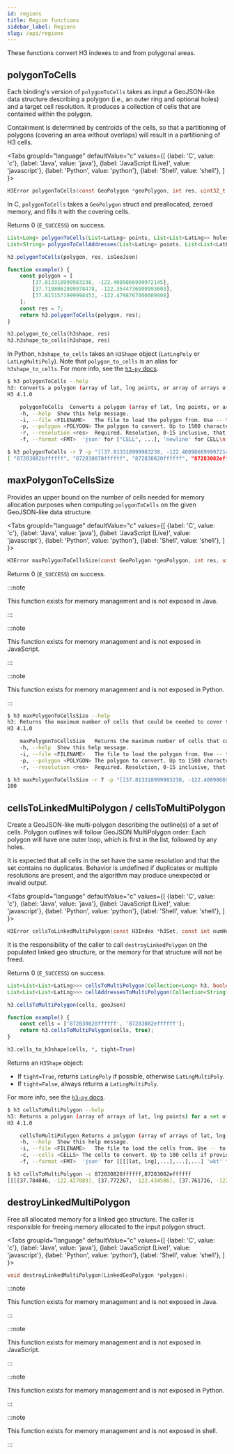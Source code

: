 ```yaml
---
id: regions
title: Region functions
sidebar_label: Regions
slug: /api/regions
---
```



These functions convert H3 indexes to and from polygonal areas.

## polygonToCells

Each binding's version of `polygonToCells` takes as input a GeoJSON-like data
structure describing a polygon (i.e., an outer ring and optional holes) and
a target cell resolution.
It produces a collection of cells that are contained within the polygon.

Containment is determined by centroids of the cells, so that a partitioning
of polygons (covering an area without overlaps) will result in
a partitioning of H3 cells.

<Tabs
  groupId="language"
  defaultValue="c"
  values={[
    {label: 'C', value: 'c'},
    {label: 'Java', value: 'java'},
    {label: 'JavaScript (Live)', value: 'javascript'},
    {label: 'Python', value: 'python'},
    {label: 'Shell', value: 'shell'},
  ]
}>
<TabItem value="c">

```c
H3Error polygonToCells(const GeoPolygon *geoPolygon, int res, uint32_t flags, H3Index *out);
```

In C, `polygonToCells` takes a `GeoPolygon` struct and preallocated,
zeroed memory, and fills it with the covering cells.

Returns 0 (`E_SUCCESS`) on success.

</TabItem>
<TabItem value="java">

```java
List<Long> polygonToCells(List<LatLng> points, List<List<LatLng>> holes, int res);
List<String> polygonToCellAddresses(List<LatLng> points, List<List<LatLng>> holes, int res);
```

</TabItem>
<TabItem value="javascript">

```js
h3.polygonToCells(polygon, res, isGeoJson)
```

```js live
function example() {
    const polygon = [
        [37.813318999983238, -122.4089866999972145],
        [37.7198061999978478, -122.3544736999993603],
        [37.8151571999998453, -122.4798767000009008]
    ];
    const res = 7;
    return h3.polygonToCells(polygon, res);
}
```

</TabItem>
<TabItem value="python">

```py
h3.polygon_to_cells(h3shape, res)
h3.h3shape_to_cells(h3shape, res)
```

In Python, `h3shape_to_cells` takes an `H3Shape` object
(`LatLngPoly` or `LatLngMultiPoly`).
Note that `polygon_to_cells` is an alias for `h3shape_to_cells`.
For more info, see the [`h3-py` docs](https://uber.github.io/h3-py/api_quick.html#polygon-interface).

</TabItem>
<TabItem value="shell">

```sh
$ h3 polygonToCells --help
h3: Converts a polygon (array of lat, lng points, or array of arrays of lat, lng points) into a set of covering cells at the specified resolution
H3 4.1.0

	polygonToCells	Converts a polygon (array of lat, lng points, or array of arrays of lat, lng points) into a set of covering cells at the specified resolution
	-h, --help	Show this help message.
	-i, --file <FILENAME>	The file to load the polygon from. Use -- to read from stdin.
	-p, --polygon <POLYGON>	The polygon to convert. Up to 1500 characters.
	-r, --resolution <res>	Required. Resolution, 0-15 inclusive, that the polygon should be converted to.
	-f, --format <FMT>	'json' for ["CELL", ...], 'newline' for CELL\n... (Default: json)
```

```bash
$ h3 polygonToCells -r 7 -p "[[37.813318999983238, -122.4089866999972145], [37.7198061999978478, -122.3544736999993603], [37.8151571999998453, -122.4798767000009008]]"
[ "87283082bffffff", "872830870ffffff", "872830820ffffff", "87283082effffff", "872830828ffffff", "87283082affffff", "872830876ffffff" ]
```

</TabItem>
</Tabs>


## maxPolygonToCellsSize

Provides an upper bound on the number of cells needed for memory allocation
purposes when computing `polygonToCells` on the given GeoJSON-like data structure.

<Tabs
  groupId="language"
  defaultValue="c"
  values={[
    {label: 'C', value: 'c'},
    {label: 'Java', value: 'java'},
    {label: 'JavaScript (Live)', value: 'javascript'},
    {label: 'Python', value: 'python'},
    {label: 'Shell', value: 'shell'},
  ]
}>
<TabItem value="c">

```c
H3Error maxPolygonToCellsSize(const GeoPolygon *geoPolygon, int res, uint32_t flags, int64_t *out);
```

Returns 0 (`E_SUCCESS`) on success.

</TabItem>
<TabItem value="java">

:::note

This function exists for memory management and is not exposed in Java.

:::

</TabItem>
<TabItem value="javascript">

:::note

This function exists for memory management and is not exposed in JavaScript.

:::

</TabItem>
<TabItem value="python">

:::note

This function exists for memory management and is not exposed in Python.

:::

</TabItem>
<TabItem value="shell">

```sh
$ h3 maxPolygonToCellsSize --help
h3: Returns the maximum number of cells that could be needed to cover the polygon. Will always be equal or more than actually necessary
H3 4.1.0

	maxPolygonToCellsSize	Returns the maximum number of cells that could be needed to cover the polygon. Will always be equal or more than actually necessary
	-h, --help	Show this help message.
	-i, --file <FILENAME>	The file to load the polygon from. Use -- to read from stdin.
	-p, --polygon <POLYGON>	The polygon to convert. Up to 1500 characters.
	-r, --resolution <res>	Required. Resolution, 0-15 inclusive, that the polygon should be converted to.
```

```bash
$ h3 maxPolygonToCellsSize -r 7 -p "[[37.813318999983238, -122.4089866999972145], [37.7198061999978478, -122.3544736999993603], [37.8151571999998453, -122.4798767000009008]]"
100
```

</TabItem>
</Tabs>


## cellsToLinkedMultiPolygon / cellsToMultiPolygon

Create a GeoJSON-like multi-polygon describing the outline(s) of a set of cells.
Polygon outlines will follow GeoJSON MultiPolygon order: Each polygon will
have one outer loop, which is first in the list, followed by any holes.

It is expected that all cells in the set have the same resolution and
that the set contains no duplicates. Behavior is undefined if duplicates
or multiple resolutions are present, and the algorithm may produce
unexpected or invalid output.

<Tabs
  groupId="language"
  defaultValue="c"
  values={[
    {label: 'C', value: 'c'},
    {label: 'Java', value: 'java'},
    {label: 'JavaScript (Live)', value: 'javascript'},
    {label: 'Python', value: 'python'},
    {label: 'Shell', value: 'shell'},
  ]
}>
<TabItem value="c">

```c
H3Error cellsToLinkedMultiPolygon(const H3Index *h3Set, const int numHexes, LinkedGeoPolygon *out);
```

It is the responsibility of the caller to call `destroyLinkedPolygon` on the
populated linked geo structure, or the memory for that structure will
not be freed.

Returns 0 (`E_SUCCESS`) on success.

</TabItem>
<TabItem value="java">

```java
List<List<List<LatLng>>> cellsToMultiPolygon(Collection<Long> h3, boolean geoJson);
List<List<List<LatLng>>> cellAddressesToMultiPolygon(Collection<String> h3Addresses, boolean geoJson);
```

</TabItem>
<TabItem value="javascript">

```js
h3.cellsToMultiPolygon(cells, geoJson)
```

```js live
function example() {
    const cells = ['872830828ffffff', '87283082effffff'];
    return h3.cellsToMultiPolygon(cells, true);
}
```

</TabItem>
<TabItem value="python">

```py
h3.cells_to_h3shape(cells, *, tight=True)
```

Returns an `H3Shape` object:
- If `tight=True`, returns `LatLngPoly` if possible, otherwise `LatLngMultiPoly`.
- If `tight=False`, always returns a `LatLngMultiPoly`.

For more info, see the [`h3-py` docs](https://uber.github.io/h3-py/api_quick.html#polygon-interface).

</TabItem>
<TabItem value="shell">

```sh
$ h3 cellsToMultiPolygon --help
h3: Returns a polygon (array of arrays of lat, lng points) for a set of cells
H3 4.1.0

	cellsToMultiPolygon	Returns a polygon (array of arrays of lat, lng points) for a set of cells
	-h, --help	Show this help message.
	-i, --file <FILENAME>	The file to load the cells from. Use -- to read from stdin.
	-c, --cells <CELLS>	The cells to convert. Up to 100 cells if provided as hexadecimals with zero padding.
	-f, --format <FMT>	'json' for [[[[lat, lng],...],...],...] 'wkt' for a WKT MULTIPOLYGON
```

```bash
$ h3 cellsToMultiPolygon -c 872830828ffffff,87283082effffff
[[[[37.784046, -122.427089], [37.772267, -122.434586], [37.761736, -122.425769], [37.762982, -122.409455], [37.752446, -122.400640], [37.753689, -122.384324], [37.765468, -122.376819], [37.776004, -122.385635], [37.774761, -122.401954], [37.785293, -122.410771]]]]
```

</TabItem>
</Tabs>



## destroyLinkedMultiPolygon

Free all allocated memory for a linked geo structure. The caller is
responsible for freeing memory allocated to the input polygon struct.

<Tabs
  groupId="language"
  defaultValue="c"
  values={[
    {label: 'C', value: 'c'},
    {label: 'Java', value: 'java'},
    {label: 'JavaScript (Live)', value: 'javascript'},
    {label: 'Python', value: 'python'},
    {label: 'Shell', value: 'shell'},
  ]
}>
<TabItem value="c">

```c
void destroyLinkedMultiPolygon(LinkedGeoPolygon *polygon);
```

</TabItem>
<TabItem value="java">

:::note

This function exists for memory management and is not exposed in Java.

:::

</TabItem>
<TabItem value="javascript">

:::note

This function exists for memory management and is not exposed in JavaScript.

:::

</TabItem>
<TabItem value="python">

:::note

This function exists for memory management and is not exposed in Python.

:::

</TabItem>
<TabItem value="shell">

:::note

This function exists for memory management and is not exposed in shell.

:::

</TabItem>
</Tabs>


